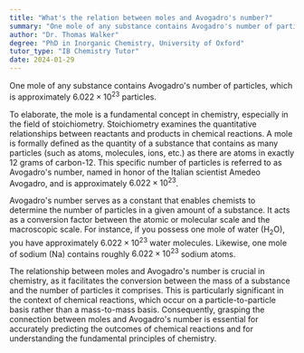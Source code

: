 ```yaml
---
title: "What's the relation between moles and Avogadro's number?"
summary: "One mole of any substance contains Avogadro's number of particles, which is approximately 6.022 x 10^23 particles."
author: "Dr. Thomas Walker"
degree: "PhD in Inorganic Chemistry, University of Oxford"
tutor_type: "IB Chemistry Tutor"
date: 2024-01-29
---
```


One mole of any substance contains Avogadro's number of particles, which is approximately $6.022 \times 10^{23}$ particles.

To elaborate, the mole is a fundamental concept in chemistry, especially in the field of stoichiometry. Stoichiometry examines the quantitative relationships between reactants and products in chemical reactions. A mole is formally defined as the quantity of a substance that contains as many particles (such as atoms, molecules, ions, etc.) as there are atoms in exactly $12$ grams of carbon-12. This specific number of particles is referred to as Avogadro's number, named in honor of the Italian scientist Amedeo Avogadro, and is approximately $6.022 \times 10^{23}$.

Avogadro's number serves as a constant that enables chemists to determine the number of particles in a given amount of a substance. It acts as a conversion factor between the atomic or molecular scale and the macroscopic scale. For instance, if you possess one mole of water (H$_2$O), you have approximately $6.022 \times 10^{23}$ water molecules. Likewise, one mole of sodium (Na) contains roughly $6.022 \times 10^{23}$ sodium atoms.

The relationship between moles and Avogadro's number is crucial in chemistry, as it facilitates the conversion between the mass of a substance and the number of particles it comprises. This is particularly significant in the context of chemical reactions, which occur on a particle-to-particle basis rather than a mass-to-mass basis. Consequently, grasping the connection between moles and Avogadro's number is essential for accurately predicting the outcomes of chemical reactions and for understanding the fundamental principles of chemistry.
    